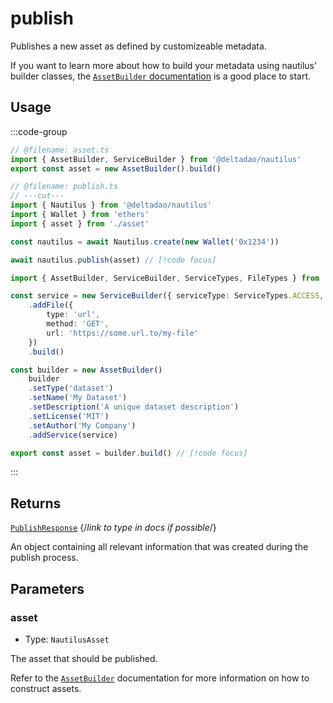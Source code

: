 # publish

Publishes a new asset as defined by customizeable metadata.

If you want to learn more about how to build your metadata using nautilus' builder classes, the [`AssetBuilder` documentation](/docs/api/AssetBuilder) is a good place to start.

## Usage

:::code-group
```ts twoslash [publish.ts]
// @filename: asset.ts
import { AssetBuilder, ServiceBuilder } from '@deltadao/nautilus'
export const asset = new AssetBuilder().build()

// @filename: publish.ts
// ---cut---
import { Nautilus } from '@deltadao/nautilus'
import { Wallet } from 'ethers'
import { asset } from './asset'

const nautilus = await Nautilus.create(new Wallet('0x1234'))

await nautilus.publish(asset) // [!code focus]
```

```ts twoslash [asset.ts]
import { AssetBuilder, ServiceBuilder, ServiceTypes, FileTypes } from '@deltadao/nautilus'

const service = new ServiceBuilder({ serviceType: ServiceTypes.ACCESS, fileType: FileTypes.URL })
    .addFile({
        type: 'url',
        method: 'GET',
        url: 'https://some.url.to/my-file'
    })
    .build()

const builder = new AssetBuilder()
    builder
    .setType('dataset')
    .setName('My Dataset')
    .setDescription('A unique dataset description')
    .setLicense('MIT')
    .setAuthor('My Company')
    .addService(service)

export const asset = builder.build() // [!code focus]
```
:::

## Returns

[`PublishResponse`](/docs/api/PublishResponse) {/*link to type in docs if possible*/}

An object containing all relevant information that was created during the publish process.

## Parameters 

### asset
- Type: `NautilusAsset`

The asset that should be published.

Refer to the [`AssetBuilder`](/docs/api/AssetBuilder) documentation for more information on how to construct assets.